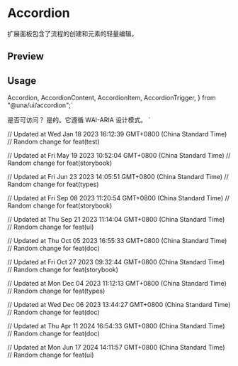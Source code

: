 

<Meta of={AccordionStories} />

<RadixPrimitiveDocsButton name='accordion' />

# Accordion

扩展面板包含了流程的创建和元素的轻量编辑。

## Preview

<Canvas of={AccordionStories.Single} />

<Controls />

## Usage

  Accordion,
  AccordionContent,
  AccordionItem,
  AccordionTrigger,
} from "@una/ui/accordion";`

  <AccordionItem value="item-1">
    <AccordionTrigger>是否可访问？</AccordionTrigger>
    <AccordionContent>
      是的。它遵循 WAI-ARIA 设计模式。
    </AccordionContent>
  </AccordionItem>
</Accordion>`

<Source code={importCode} language='ts' dark />
<Source code={usageCode} language='tsx' dark />

// Updated at Wed Jan 18 2023 16:12:39 GMT+0800 (China Standard Time)
// Random change for feat(test)

// Updated at Fri May 19 2023 10:52:04 GMT+0800 (China Standard Time)
// Random change for feat(storybook)

// Updated at Fri Jun 23 2023 14:05:51 GMT+0800 (China Standard Time)
// Random change for feat(types)

// Updated at Fri Sep 08 2023 11:20:54 GMT+0800 (China Standard Time)
// Random change for feat(storybook)

// Updated at Thu Sep 21 2023 11:14:04 GMT+0800 (China Standard Time)
// Random change for feat(ui)

// Updated at Thu Oct 05 2023 16:55:33 GMT+0800 (China Standard Time)
// Random change for feat(doc)

// Updated at Fri Oct 27 2023 09:32:44 GMT+0800 (China Standard Time)
// Random change for feat(storybook)

// Updated at Mon Dec 04 2023 11:12:13 GMT+0800 (China Standard Time)
// Random change for feat(types)

// Updated at Wed Dec 06 2023 13:44:27 GMT+0800 (China Standard Time)
// Random change for feat(doc)

// Updated at Thu Apr 11 2024 16:54:33 GMT+0800 (China Standard Time)
// Random change for feat(doc)

// Updated at Mon Jun 17 2024 14:11:57 GMT+0800 (China Standard Time)
// Random change for feat(ui)
